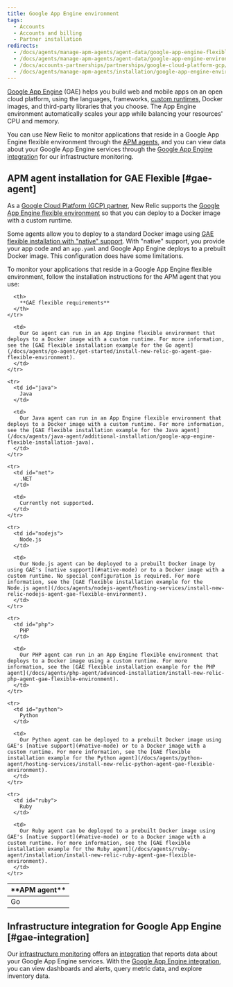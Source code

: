 ```yaml
---
title: Google App Engine environment
tags:
  - Accounts
  - Accounts and billing
  - Partner installation
redirects:
  - /docs/agents/manage-apm-agents/agent-data/google-app-engine-flexible-environment
  - /docs/agents/manage-apm-agents/agent-data/google-app-engine-environment
  - /docs/accounts-partnerships/partnerships/google-cloud-platform-gcp/google-app-engine-environment
  - /docs/agents/manage-apm-agents/installation/google-app-engine-environment
---
```


[Google App Engine](https://cloud.google.com/appengine/) (GAE) helps you build web and mobile apps on an open cloud platform, using the languages, frameworks, [custom runtimes](https://cloud.google.com/appengine/docs/flexible/custom-runtimes/), Docker images, and third-party libraries that you choose. The App Engine environment automatically scales your app while balancing your resources' CPU and memory.

You can use New Relic to monitor applications that reside in a Google App Engine flexible environment through the [APM agents](#gae-agent), and you can view data about your Google App Engine services through the [Google App Engine integration](#gae-integration) for our infrastructure monitoring.

## APM agent installation for GAE Flexible [#gae-agent]

As a [Google Cloud Platform (GCP) partner](https://newrelic.com/partner/gcp), New Relic supports the [Google App Engine flexible environment](https://cloud.google.com/appengine/docs/flexible/) so that you can deploy to a Docker image with a custom runtime.

Some agents allow you to deploy to a standard Docker image using [GAE flexible installation with "native" support](https://cloud.google.com/appengine/docs/flexible/). With "native" support, you provide your app code and an `app.yaml` and Google App Engine deploys to a prebuilt Docker image. This configuration does have some limitations.

To monitor your applications that reside in a Google App Engine flexible environment, follow the installation instructions for the APM agent that you use:

<Table>
  <thead>
    <tr>
      <th style={{ width: "150px" }}>
        **APM agent**
      </th>

      <th>
        **GAE flexible requirements**
      </th>
    </tr>
  </thead>

  <tbody>
    <tr>
      <td id="go">
        Go
      </td>

      <td>
        Our Go agent can run in an App Engine flexible environment that deploys to a Docker image with a custom runtime. For more information, see the [GAE flexible installation example for the Go agent](/docs/agents/go-agent/get-started/install-new-relic-go-agent-gae-flexible-environment).
      </td>
    </tr>

    <tr>
      <td id="java">
        Java
      </td>

      <td>
        Our Java agent can run in an App Engine flexible environment that deploys to a Docker image with a custom runtime. For more information, see the [GAE flexible installation example for the Java agent](/docs/agents/java-agent/additional-installation/google-app-engine-flexible-installation-java).
      </td>
    </tr>

    <tr>
      <td id="net">
        .NET
      </td>

      <td>
        Currently not supported.
      </td>
    </tr>

    <tr>
      <td id="nodejs">
        Node.js
      </td>

      <td>
        Our Node.js agent can be deployed to a prebuilt Docker image by using GAE's [native support](#native-mode) or to a Docker image with a custom runtime. No special configuration is required. For more information, see the [GAE flexible installation example for the Node.js agent](/docs/agents/nodejs-agent/hosting-services/install-new-relic-nodejs-agent-gae-flexible-environment).
      </td>
    </tr>

    <tr>
      <td id="php">
        PHP
      </td>

      <td>
        Our PHP agent can run in an App Engine flexible environment that deploys to a Docker image using a custom runtime. For more information, see the [GAE flexible installation example for the PHP agent](/docs/agents/php-agent/advanced-installation/install-new-relic-php-agent-gae-flexible-environment).
      </td>
    </tr>

    <tr>
      <td id="python">
        Python
      </td>

      <td>
        Our Python agent can be deployed to a prebuilt Docker image using GAE's [native support](#native-mode) or to a Docker image with a custom runtime. For more information, see the [GAE flexible installation example for the Python agent](/docs/agents/python-agent/hosting-services/install-new-relic-python-agent-gae-flexible-environment).
      </td>
    </tr>

    <tr>
      <td id="ruby">
        Ruby
      </td>

      <td>
        Our Ruby agent can be deployed to a prebuilt Docker image using GAE's [native support](#native-mode) or to a Docker image with a custom runtime. For more information, see the [GAE flexible installation example for the Ruby agent](/docs/agents/ruby-agent/installation/install-new-relic-ruby-agent-gae-flexible-environment).
      </td>
    </tr>
  </tbody>
</Table>

## Infrastructure integration for Google App Engine [#gae-integration]

Our [infrastructure monitoring](/docs/infrastructure) offers an [integration](/docs/infrastructure/integrations-getting-started/getting-started/introduction-infrastructure-integrations) that reports data about your Google App Engine services. With the [Google App Engine integration](/docs/gcp-gcp_appengine-integration), you can view dashboards and alerts, query metric data, and explore inventory data.
